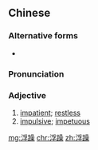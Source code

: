 ==Chinese==
{{zh-forms}}

===Alternative forms===
* {{zh-l|浮燥}}

===Pronunciation===
{{zh-pron
|m=fúzào
|c=fau4 cou3
|cat=n
}}

===Adjective===
{{zh-noun}}

# [[impatient]]; [[restless]]
# [[impulsive]]; [[impetuous]]

[[mg:浮躁]]
[[chr:浮躁]]
[[zh:浮躁]]